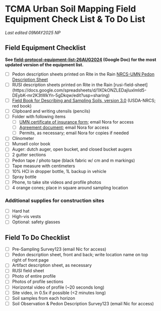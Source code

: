 # TCMA Urban Soil Mapping Field Equipment Check List & To Do List

*Last edited 09MAY2025 NP*

## Field Equipment Checklist

**See [field-protocol-equipment-list-26AUG2024](https://docs.google.com/document/d/1j7VGiQoLkrYA2JY9yjJM5sLL2IDeFJiXK2fpnDyhxdY/edit?usp=sharing) (Google Doc) for the most updated version of the equipment list.**

-   [ ] Pedon description sheets printed on Rite in the Rain [NRCS-UMN Pedon Description Sheet](https://drive.google.com/file/d/1LQBxOf4WxO95nJbVx9PhE5M47naiWgQ0/view?usp=sharing)
-   [ ] RUSI description sheets printed on Rite in the Rain \[rusi-field-sheet\](https://docs.google.com/spreadsheets/d/1XOkONZLEDajIuxlmId5-DEybK-mr2K3tWkYn-5gDkqw/edit?usp=sharing)
-   [ ] [Field Book for Describing and Sampling Soils, version 3.0](https://www.nrcs.usda.gov/sites/default/files/2022-09/field-book.pdf) (USDA-NRCS; red book)
-   [ ] Clipboard and writing utensils (pencils)
-   [ ] Folder with following items
    -   [ ] [UMN certificate of insurance form](https://drive.google.com/file/d/1wBfGt-lMefoeQGNBarZpaUoRWoRCXP3B/view?usp=sharing); email Nora for access
    -   [ ] [Agreement document](https://drive.google.com/file/d/1EjPbuHDeOBsuRaeVOukvweFPeo08C4ti/view?usp=sharing); email Nora for access
    -   [ ] Permits, as necessary; email Nora for copies if needed
-   [ ] Clinometer
-   [ ] Munsell color book
-   [ ] Auger: dutch auger, open bucket, and closed bucket augers
-   [ ] 2 gutter sections
-   [ ] Pedon tape / photo tape (black fabric w/ cm and m markings)
-   [ ] Tape measure with centimeters
-   [ ] 10% HCl in dropper bottle, 1L backup in vehicle
-   [ ] Spray bottle
-   [ ] Phone, to take site videos and profile photos
-   [ ] 4 orange cones; place in square around sampling location

### Additional supplies for construction sites

-   [ ] Hard hat
-   [ ] High-vis vests
-   [ ] Optional: safety glasses

## Field To Do Checklist

-   [ ] Pre-Sampling Survey123 (email Nic for access)
-   [ ] Pedon description sheet, front and back; write location name on top right of front page
-   [ ] Artifact description sheet, as necessary
-   [ ] RUSI field sheet
-   [ ] Photo of entire profile
-   [ ] Photos of profile sections
-   [ ] Horizontal video of profile (\~20 seconds long)
-   [ ] Site video, in 0.5x if possible (\<2 minutes long)
-   [ ] Soil samples from each horizon
-   [ ] Soil Observation & Pedon Description Survey123 (email Nic for access)
